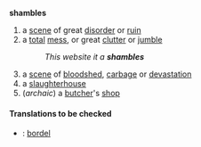 {{Engnoun}}
{{wikipedia}}
'''shambles'''
# a [[scene]] of great [[disorder]] or [[ruin]]
# a [[total]] [[mess]], or great [[clutter]] or [[jumble]]
#:''This website it a '''shambles'''''
# a [[scene]] of [[bloodshed]], [[carbage]] or [[devastation]]
# a [[slaughterhouse]]
# (''archaic'') a [[butcher]]'s [[shop]]
====Translations to be checked====
*{{fr}}: [[bordel]]